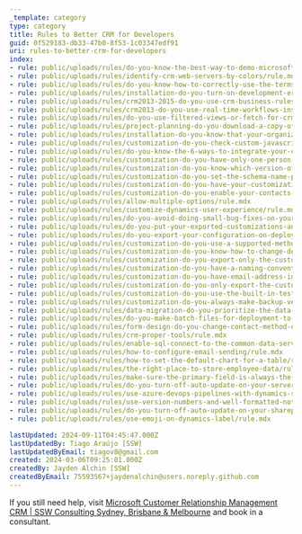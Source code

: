 ```yaml
---
_template: category
type: category
title: Rules to Better CRM for Developers
guid: 0f529183-db33-47b0-8f53-1c03347edf91
uri: rules-to-better-crm-for-developers
index:
- rule: public/uploads/rules/do-you-know-the-best-way-to-demo-microsoft-crm-to-clients/rule.mdx
- rule: public/uploads/rules/identify-crm-web-servers-by-colors/rule.mdx
- rule: public/uploads/rules/do-you-know-how-to-correctly-use-the-terms-configuration-customization-and-extending-in-the-crm-context/rule.mdx
- rule: public/uploads/rules/installation-do-you-turn-on-development-errors-and-platform-tracing/rule.mdx
- rule: public/uploads/rules/crm2013-2015-do-you-use-crm-business-rules-to-automate-forms/rule.mdx
- rule: public/uploads/rules/crm2013-do-you-use-real-time-workflows-instead-of-javascript-and-or-plugin-code/rule.mdx
- rule: public/uploads/rules/do-you-use-filtered-views-or-fetch-for-crm-custom-reports/rule.mdx
- rule: public/uploads/rules/project-planning-do-you-download-a-copy-of-the-microsoft-crm-implementation-guide/rule.mdx
- rule: public/uploads/rules/installation-do-you-know-that-your-organizational-chart-does-not-equal-your-crm-business-units/rule.mdx
- rule: public/uploads/rules/customization-do-you-check-custom-javascript-with-the-crm-custom-code-validation-tool/rule.mdx
- rule: public/uploads/rules/do-you-know-the-6-ways-to-integrate-your-crm-2011-data-into-sharepoint-2010/rule.mdx
- rule: public/uploads/rules/customization-do-you-have-only-one-person-making-changes-to-your-crm-customization/rule.mdx
- rule: public/uploads/rules/customization-do-you-know-which-version-of-sql-reporting-services-and-visual-studio-you-are-using/rule.mdx
- rule: public/uploads/rules/customization-do-you-set-the-schema-name-prefix/rule.mdx
- rule: public/uploads/rules/customization-do-you-have-your-customizations-documented/rule.mdx
- rule: public/uploads/rules/customization-do-you-enable-your-contacts-to-have-more-than-the-default-3-email-addresses-and-phone-numbers/rule.mdx
- rule: public/uploads/rules/allow-multiple-options/rule.mdx
- rule: public/uploads/rules/customize-dynamics-user-experience/rule.mdx
- rule: public/uploads/rules/do-you-avoid-doing-small-bug-fixes-on-your-test-server/rule.mdx
- rule: public/uploads/rules/do-you-put-your-exported-customizations-and-your-plug-in-customization-under-source-control-during-deployment/rule.mdx
- rule: public/uploads/rules/do-you-export-your-configuration-on-deployment-using-the-crm-plug-in-registration-tool/rule.mdx
- rule: public/uploads/rules/customization-do-you-use-a-supported-method-of-customization/rule.mdx
- rule: public/uploads/rules/customization-do-you-know-how-to-change-default-crm-logo/rule.mdx
- rule: public/uploads/rules/customization-do-you-export-only-the-customizations-of-entities-that-you-did-customize/rule.mdx
- rule: public/uploads/rules/customization-do-you-have-a-naming-convention-for-your-customization-back-up-crm-4-only/rule.mdx
- rule: public/uploads/rules/customization-do-you-have-email-address-in-the-associated-contact-view/rule.mdx
- rule: public/uploads/rules/customization-do-you-only-export-the-customizations-and-related-ones-that-you-have-made-only-for-crm-4-0/rule.mdx
- rule: public/uploads/rules/customization-do-you-use-the-built-in-test-form-events-before-you-publish-javascript-changes/rule.mdx
- rule: public/uploads/rules/customization-do-you-always-make-backup-versions-of-the-xml-schema-crm-4-only/rule.mdx
- rule: public/uploads/rules/data-migration-do-you-prioritize-the-data-that-is-to-be-imported/rule.mdx
- rule: public/uploads/rules/do-you-make-batch-files-for-deployment-to-test-and-production-servers/rule.mdx
- rule: public/uploads/rules/form-design-do-you-change-contact-method-options-from-default-option-group-to-checkboxes/rule.mdx
- rule: public/uploads/rules/crm-proper-tools/rule.mdx
- rule: public/uploads/rules/enable-sql-connect-to-the-common-data-service/rule.mdx
- rule: public/uploads/rules/how-to-configure-email-sending/rule.mdx
- rule: public/uploads/rules/how-to-set-the-default-chart-for-a-table/rule.mdx
- rule: public/uploads/rules/the-right-place-to-store-employee-data/rule.mdx
- rule: public/uploads/rules/make-sure-the-primary-field-is-always-the-first-column-in-a-view/rule.mdx
- rule: public/uploads/rules/do-you-turn-off-auto-update-on-your-servers/rule.mdx
- rule: public/uploads/rules/use-azure-devops-pipelines-with-dynamics-solutions/rule.mdx
- rule: public/uploads/rules/use-version-numbers-and-well-formatted-notes-to-keep-track-of-solution-changes/rule.mdx
- rule: public/uploads/rules/do-you-turn-off-auto-update-on-your-sharepoint-servers/rule.mdx
- rule: public/uploads/rules/use-emoji-on-dynamics-label/rule.mdx

lastUpdated: 2024-09-11T04:45:47.000Z
lastUpdatedBy: Tiago Araújo [SSW]
lastUpdatedByEmail: tiagov8@gmail.com
created: 2024-03-06T09:25:01.000Z
createdBy: Jayden Alchin [SSW]
createdByEmail: 75593567+jaydenalchin@users.noreply.github.com
---
```


If you still need help, visit [Microsoft Customer Relationship Management CRM | SSW Consulting Sydney, Brisbane & Melbourne](https://www.ssw.com.au/ssw/Consulting/MicrosoftCRM.aspx) and book in a consultant.
